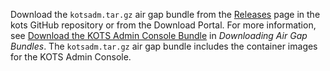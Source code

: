 Download the `kotsadm.tar.gz` air gap bundle from the [Releases](https://github.com/replicatedhq/kots/releases) page in the kots GitHub repository or from the Download Portal. For more information, see [Download the KOTS Admin Console Bundle](/vendor/releases-download-airgap-bundles#download-the-kots-admin-console-bundle) in _Downloading Air Gap Bundles_. The `kotsadm.tar.gz` air gap bundle includes the container images for the KOTS Admin Console.